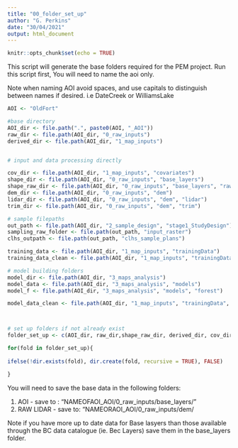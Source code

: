 ---
title: "00_folder_set_up"
author: "G. Perkins"
date: "30/04/2021"
output: html_document
---

```{r setup, include=FALSE}
knitr::opts_chunk$set(echo = TRUE)
```

This script will generate the base folders required for the PEM project. 
Run this script first, You will need to name the aoi only.

Note when naming AOI avoid spaces, and use capitals to distinguish between names if desired. i.e DateCreek or WilliamsLake


```{r}

AOI <- "OldFort"

#base directory 
AOI_dir <- file.path(".", paste0(AOI, "_AOI"))
raw_dir <- file.path(AOI_dir, "0_raw_inputs")
derived_dir <- file.path(AOI_dir, "1_map_inputs")


# input and data processing directly 

cov_dir <- file.path(AOI_dir, "1_map_inputs", "covariates")
shape_dir <- file.path(AOI_dir, "0_raw_inputs", "base_layers")
shape_raw_dir <- file.path(AOI_dir, "0_raw_inputs", "base_layers", "raw")
dem_dir <- file.path(AOI_dir, "0_raw_inputs", "dem")
lidar_dir <- file.path(AOI_dir, "0_raw_inputs", "dem", "lidar")
trim_dir <- file.path(AOI_dir, "0_raw_inputs", "dem", "trim")

# sample filepaths
out_path <- file.path(AOI_dir, "2_sample_design", "stage1_StudyDesign")
sampling_raw_folder <- file.path(out_path, "input_raster")
clhs_outpath <- file.path(out_path, "clhs_sample_plans")

training_data <- file.path(AOI_dir, "1_map_inputs", "trainingData")
training_data_clean <- file.path(AOI_dir, "1_map_inputs", "trainingData", "clean")

# model building folders
model_dir <- file.path(AOI_dir, "3_maps_analysis")
model_data <- file.path(AOI_dir, "3_maps_analysis", "models")
model_f <- file.path(AOI_dir, "3_maps_analysis", "models", "forest")

model_data_clean <- file.path(AOI_dir, "1_map_inputs", "trainingData", "clean")



# set up folders if not already exist
folder_set_up <- c(AOI_dir, raw_dir,shape_raw_dir, derived_dir, cov_dir, shape_dir, dem_dir,lidar_dir, trim_dir, out_path, sampling_raw_folder, clhs_outpath,training_data, training_data_clean, model_dir, model_data, model_f )

for(fold in folder_set_up){
  
ifelse(!dir.exists(fold), dir.create(fold, recursive = TRUE), FALSE)

}

```


You will need to save the base data in the following folders: 

1) AOI - save to : "NAMEOFAOI_AOI/0_raw_inputs/base_layers/"
2) RAW LIDAR - save to: "NAMEORAOI_AOI/0_raw_inputs/dem/

Note if you have more up to date data for Base lasyers than those available through the BC data catalogue (ie. Bec Layers) save them in the base_layers folder. 

